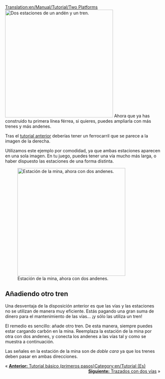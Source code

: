 [[Translation:en/Manual/Tutorial/Two Platforms]]
[[File:en/Manual/Tutorial/Singletrain.png|thumb|350px|right|Dos estaciones de un andén y un tren.]]
Ahora que ya has construido tu primera línea férrea, si quieres, puedes ampliarla con más trenes y más andenes.

Tras el [[es/Manual/Tutorial/Tutorial|tutorial anterior]] deberías tener un ferrocarril que se parece a la imagen de la derecha.

Utilizamos este ejemplo por comodidad, ya que ambas estaciones aparecen en una sola imagen. En tu juego, puedes tener una vía mucho más larga, o haber dispuesto las estaciones de una forma distinta.

{{en/-}}[[File:en/Manual/Tutorial/TwotrainsOnetrack.png|thumb|350px|right|Estación de la mina, ahora con dos andenes.]]
== Añadiendo otro tren ==
Una desventaja de la disposición anterior es que las vías y las estaciones no se utilizan de manera muy eficiente. Estás pagando una gran suma de dinero para el mantenimiento de las vías... ¡y sólo las utiliza un tren!

El remedio es sencillo: añade otro tren. De esta manera, siempre puedes estar cargando carbón en la mina. Reemplaza la estación de la mina por otra con dos andenes, y conecta los andenes a las vías tal y como se muestra a continuación.

Las señales en la estación de la mina son de ''doble cara'' ya que los trenes deben pasar en ambas direcciones.

{{en/-}}
<span style="float: left">&laquo; [[es/Manual/Tutorial/Tutorial|'''Anterior:''' Tutorial básico (primeros pasos)]]</span>
<span style="float: right">[[en/Es/Tutorial/Dos vías|'''Siguiente:''' Trazados con dos vías]] &raquo;</span>
[[Category:en/Tutorial (Es)]]